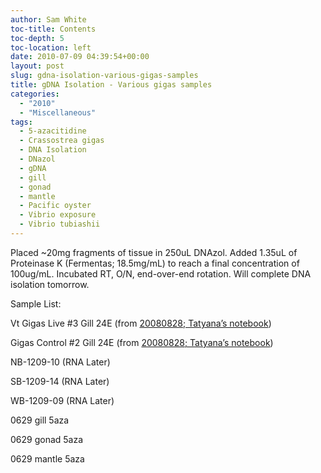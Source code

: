 ```yaml
---
author: Sam White
toc-title: Contents
toc-depth: 5
toc-location: left
date: 2010-07-09 04:39:54+00:00
layout: post
slug: gdna-isolation-various-gigas-samples
title: gDNA Isolation - Various gigas samples
categories:
  - "2010"
  - "Miscellaneous"
tags:
  - 5-azacitidine
  - Crassostrea gigas
  - DNA Isolation
  - DNazol
  - gDNA
  - gill
  - gonad
  - mantle
  - Pacific oyster
  - Vibrio exposure
  - Vibrio tubiashii
---
```


Placed ~20mg fragments of tissue in 250uL DNAzol. Added 1.35uL of Proteinase K (Fermentas; 18.5mg/mL) to reach a final concentration of 100ug/mL. Incubated RT, O/N, end-over-end rotation. Will complete DNA isolation tomorrow.

Sample List:

Vt Gigas Live #3 Gill 24E (from [20080828; Tatyana's notebook](/Sam%27s+Working+Notebook+July-September+2010#vt20080828))

Gigas Control #2 Gill 24E (from [20080828; Tatyana's notebook](/Sam%27s+Working+Notebook+July-September+2010#vt20080828))

NB-1209-10 (RNA Later)

SB-1209-14 (RNA Later)

WB-1209-09 (RNA Later)

0629 gill 5aza

0629 gonad 5aza

0629 mantle 5aza
